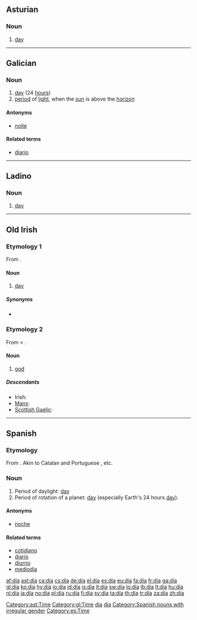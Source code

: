 {{DEFAULTSORT:dia}}
{{also|Appendix:Variations of "dia"}}
==Asturian==

===Noun===
{{ast-noun|m|díes}}

# [[day]]

[[Category:ast:Time]]

----

==Galician==

===Noun===
{{gl-noun|m}}

# [[day]] (24 [[hour]]s)
# [[period]] of [[light]], when the [[sun]] is above the [[horizon]]

====Antonyms====
* {{sense|period of light}} [[noite]]

====Related terms====
* [[diario]]

[[Category:gl:Time]]

----

==Ladino==

===Noun===
{{lad-noun|l|g=m}}

# [[day]]

----

==Old Irish==

===Etymology 1===
From {{proto|Celtic|dīyo-|lang=sga}}.

====Noun====
{{infl|sga|noun|sort=dia|dative singular|díu}} {{g|sga}}

# [[day]]

=====Synonyms=====
* {{l|sga|lá}}

===Etymology 2===
From {{proto|Indo-European|deiwos|god|lang=sga}} < {{proto|Indo-European|dei-|to shine|lang=sga}}.

====Noun====
{{infl|sga|noun|sort=dia}} {{g|sga}}

# [[god]]

=====Descendants=====
* Irish: {{l|ga|dia}}
* [[Manx]]: {{l|gv|jee}}
* [[Scottish Gaelic]]: {{l|gd|dia}}

[[Category:Old Irish terms derived from Proto-Celtic|dia]]
[[Category:Old Irish terms derived from Proto-Indo-European|dia]]

----

==Spanish==

===Etymology===
From {{etyl|la|es}} {{term|dies|diēs|day|lang=la}}. Akin to Catalan and Portuguese {{term|dia|lang=pt}}, etc.

===Noun===
{{es-noun-m}}

# Period of daylight: [[day]]
# Period of rotation of a planet: [[day]] (especially Earth's 24 hours [[day]]).

====Antonyms====
* [[noche]] {{f}}

====Related terms====
* [[cotidiano]]
* [[diario]]
* [[diurno]]
* [[mediodía]] {{m}}

[[Category:Spanish nouns with irregular gender]]
[[Category:es:Time]]

[[af:día]]
[[ast:día]]
[[ca:día]]
[[cs:día]]
[[de:día]]
[[el:día]]
[[es:día]]
[[eu:día]]
[[fa:día]]
[[fr:día]]
[[ga:día]]
[[gl:día]]
[[ko:día]]
[[hy:día]]
[[io:día]]
[[id:día]]
[[is:día]]
[[it:día]]
[[sw:día]]
[[lo:día]]
[[lb:día]]
[[lt:día]]
[[hu:día]]
[[nl:día]]
[[ja:día]]
[[no:día]]
[[pl:día]]
[[ru:día]]
[[fi:día]]
[[sv:día]]
[[ta:día]]
[[th:día]]
[[tr:día]]
[[za:día]]
[[zh:día]]